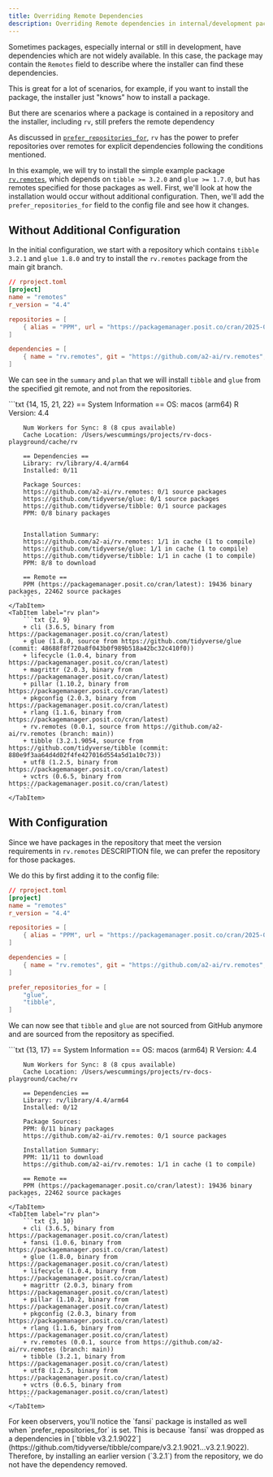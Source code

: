 ```yaml
---
title: Overriding Remote Dependencies
description: Overriding Remote dependencies in internal/development packages
---
```



Sometimes packages, especially internal or still in development, have dependencies which are not widely available.
In this case, the package may contain the `Remotes` field to describe where the installer can find these dependencies.

This is great for a lot of scenarios, for example, if you want to install the package, the installer just "knows" how to install a package.

But there are scenarios where a package is contained in a repository and the installer, including `rv`, still prefers the remote dependency

As discussed in [`prefer_repositories_for`](../../config/prefer_repositories_for), `rv` has the power to prefer repositories
over remotes for explicit dependencies following the conditions mentioned.

In this example, we will try to install the simple example package [`rv.remotes`](https://github.com/a2-ai/rv.remotes), 
which depends on `tibble >= 3.2.0` and `glue >= 1.7.0`, but has remotes specified for those packages as well. First, we'll look at how the installation
would occur without additional configuration. Then, we'll add the `prefer_repositories_for` field to the config file and see how it changes.

## Without Additional Configuration

In the initial configuration, we start with a repository which contains `tibble 3.2.1` and `glue 1.8.0` and try to install the `rv.remotes` package
from the main git branch.

```toml
// rproject.toml
[project]
name = "remotes"
r_version = "4.4"

repositories = [
    { alias = "PPM", url = "https://packagemanager.posit.co/cran/2025-05-01" },
]

dependencies = [
    { name = "rv.remotes", git = "https://github.com/a2-ai/rv.remotes", branch = "main" }
]
```

We can see in the `summary` and `plan` that we will install `tibble` and `glue` from the specified git remote, and not from the repositories.

<Tabs syncKey="plan-v-summary">
    <TabItem label="rv summary">
        ```txt {14, 15, 21, 22}
        == System Information == 
        OS: macos (arm64)
        R Version: 4.4

        Num Workers for Sync: 8 (8 cpus available)
        Cache Location: /Users/wescummings/projects/rv-docs-playground/cache/rv

        == Dependencies == 
        Library: rv/library/4.4/arm64
        Installed: 0/11

        Package Sources: 
        https://github.com/a2-ai/rv.remotes: 0/1 source packages
        https://github.com/tidyverse/glue: 0/1 source packages
        https://github.com/tidyverse/tibble: 0/1 source packages
        PPM: 0/8 binary packages
        

        Installation Summary: 
        https://github.com/a2-ai/rv.remotes: 1/1 in cache (1 to compile)
        https://github.com/tidyverse/glue: 1/1 in cache (1 to compile)
        https://github.com/tidyverse/tibble: 1/1 in cache (1 to compile)
        PPM: 8/8 to download
        
        == Remote == 
        PPM (https://packagemanager.posit.co/cran/latest): 19436 binary packages, 22462 source packages
        ```
    </TabItem>
    <TabItem label="rv plan">
        ```txt {2, 9}
        + cli (3.6.5, binary from https://packagemanager.posit.co/cran/latest)
        + glue (1.8.0, source from https://github.com/tidyverse/glue (commit: 48688f8f720a8f043b0f989b518a42bc32c410f0))
        + lifecycle (1.0.4, binary from https://packagemanager.posit.co/cran/latest)
        + magrittr (2.0.3, binary from https://packagemanager.posit.co/cran/latest)
        + pillar (1.10.2, binary from https://packagemanager.posit.co/cran/latest)
        + pkgconfig (2.0.3, binary from https://packagemanager.posit.co/cran/latest)
        + rlang (1.1.6, binary from https://packagemanager.posit.co/cran/latest)
        + rv.remotes (0.0.1, source from https://github.com/a2-ai/rv.remotes (branch: main))
        + tibble (3.2.1.9054, source from https://github.com/tidyverse/tibble (commit: 880e9f3aa64d4d02f4fe427016d554a5d1a10c73))
        + utf8 (1.2.5, binary from https://packagemanager.posit.co/cran/latest)
        + vctrs (0.6.5, binary from https://packagemanager.posit.co/cran/latest)
        ```
    </TabItem>
</Tabs>

## With Configuration

Since we have packages in the repository that meet the version requirements in `rv.remotes` DESCRIPTION file, we can prefer the repository for those packages.

We do this by first adding it to the config file:

```toml
// rproject.toml
[project]
name = "remotes"
r_version = "4.4"

repositories = [
    { alias = "PPM", url = "https://packagemanager.posit.co/cran/2025-05-01" },
]

dependencies = [
    { name = "rv.remotes", git = "https://github.com/a2-ai/rv.remotes", branch = "main" }
]

prefer_repositories_for = [
    "glue",
    "tibble",
]
```

We can now see that `tibble` and `glue` are not sourced from GitHub anymore and are sourced from the repository as specified.

<Tabs syncKey="plan-v-summary">
    <TabItem label="rv summary">
        ```txt {13, 17}
        == System Information == 
        OS: macos (arm64)
        R Version: 4.4

        Num Workers for Sync: 8 (8 cpus available)
        Cache Location: /Users/wescummings/projects/rv-docs-playground/cache/rv

        == Dependencies == 
        Library: rv/library/4.4/arm64
        Installed: 0/12

        Package Sources: 
        PPM: 0/11 binary packages
        https://github.com/a2-ai/rv.remotes: 0/1 source packages

        Installation Summary: 
        PPM: 11/11 to download
        https://github.com/a2-ai/rv.remotes: 1/1 in cache (1 to compile)

        == Remote == 
        PPM (https://packagemanager.posit.co/cran/latest): 19436 binary packages, 22462 source packages
        ```
    </TabItem>
    <TabItem label="rv plan">
        ```txt {3, 10}
        + cli (3.6.5, binary from https://packagemanager.posit.co/cran/latest)
        + fansi (1.0.6, binary from https://packagemanager.posit.co/cran/latest)
        + glue (1.8.0, binary from https://packagemanager.posit.co/cran/latest)
        + lifecycle (1.0.4, binary from https://packagemanager.posit.co/cran/latest)
        + magrittr (2.0.3, binary from https://packagemanager.posit.co/cran/latest)
        + pillar (1.10.2, binary from https://packagemanager.posit.co/cran/latest)
        + pkgconfig (2.0.3, binary from https://packagemanager.posit.co/cran/latest)
        + rlang (1.1.6, binary from https://packagemanager.posit.co/cran/latest)
        + rv.remotes (0.0.1, source from https://github.com/a2-ai/rv.remotes (branch: main))
        + tibble (3.2.1, binary from https://packagemanager.posit.co/cran/latest)
        + utf8 (1.2.5, binary from https://packagemanager.posit.co/cran/latest)
        + vctrs (0.6.5, binary from https://packagemanager.posit.co/cran/latest)
        ```
    </TabItem>
</Tabs>

<Aside type = "note" title = "An interesting side effect">
For keen observers, you'll notice the `fansi` package is installed as well when `prefer_repositories_for` is set.
This is because `fansi` was dropped as a dependencies in [`tibble v3.2.1.9022`](https://github.com/tidyverse/tibble/compare/v3.2.1.9021...v3.2.1.9022).
Therefore, by installing an earlier version (`3.2.1`) from the repository, we do not have the dependency removed.
</Aside>